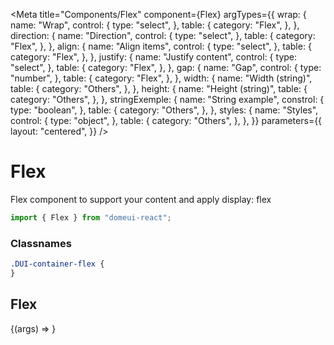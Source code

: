 
<Meta
  title="Components/Flex"
  component={Flex}
  argTypes={{
    wrap: {
      name: "Wrap",
      control: {
        type: "select",
      },
      table: {
        category: "Flex",
      },
    },
    direction: {
      name: "Direction",
      control: {
        type: "select",
      },
      table: {
        category: "Flex",
      },
    },
    align: {
      name: "Align items",
      control: {
        type: "select",
      },
      table: {
        category: "Flex",
      },
    },
    justify: {
      name: "Justify content",
      control: {
        type: "select",
      },
      table: {
        category: "Flex",
      },
    },
    gap: {
      name: "Gap",
      control: {
        type: "number",
      },
      table: {
        category: "Flex",
      },
    },
    width: {
      name: "Width (string)",
      table: {
        category: "Others",
      },
    },
    height: {
      name: "Height (string)",
      table: {
        category: "Others",
      },
    },
    stringExemple: {
      name: "String example",
      constrol: {
        type: "boolean",
      },
      table: {
        category: "Others",
      },
    },
    styles: {
      name: "Styles",
      control: {
        type: "object",
      },
      table: {
        category: "Others",
      },
    },
  }}
  parameters={{
    layout: "centered",
  }}
/>

# Flex

Flex component to support your content and apply display: flex

```js
import { Flex } from "domeui-react";
```

### Classnames

```css
.DUI-container-flex {
}
```

## Flex

<Canvas columns={2} withSource="open" withToolbar>
  <Story
    name="Default"
    args={{
      ...Flex.defaultProps,
    }}
  >
    {(args) => <Flex {...args} />}
  </Story>
</Canvas>

<ArgsTable story="Default" />
